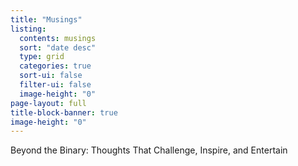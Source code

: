 ```yaml
---
title: "Musings"
listing:
  contents: musings
  sort: "date desc"
  type: grid
  categories: true
  sort-ui: false
  filter-ui: false
  image-height: "0"
page-layout: full
title-block-banner: true
image-height: "0"
---
```


Beyond the Binary: Thoughts That Challenge, Inspire, and Entertain
